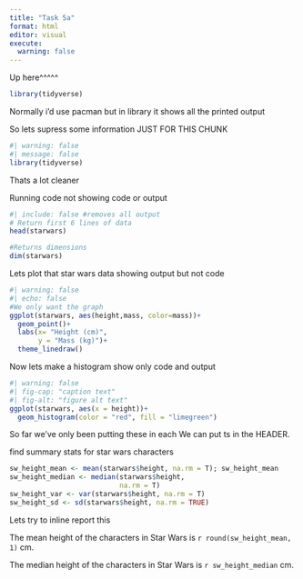 ```yaml
---
title: "Task 5a"
format: html
editor: visual
execute: 
  warning: false
---
```


Up here\^\^\^\^\^

```r
library(tidyverse)

```

Normally i'd use pacman but in library it shows all the printed output

So lets supress some information JUST FOR THIS CHUNK

```r
#| warning: false
#| message: false
library(tidyverse)
```

Thats a lot cleaner

Running code not showing code or output

```r
#| include: false #removes all output 
# Return first 6 lines of data
head(starwars)

#Returns dimensions 
dim(starwars)
```

Lets plot that star wars data showing output but not code

```r
#| warning: false
#| echo: false
#We only want the graph
ggplot(starwars, aes(height,mass, color=mass))+
  geom_point()+
  labs(x= "Height (cm)", 
       y = "Mass (kg)")+
  theme_linedraw()

```

Now lets make a histogram show only code and output

```r
#| warning: false
#| fig-cap: "caption text"
#| fig-alt: "figure alt text"
ggplot(starwars, aes(x = height))+
  geom_histogram(color = "red", fill = "limegreen")

```

So far we've only been putting these in each We can put ts in the HEADER.

find summary stats for star wars characters

```r

sw_height_mean <- mean(starwars$height, na.rm = T); sw_height_mean
sw_height_median <- median(starwars$height,
                           na.rm = T)
sw_height_var <- var(starwars$height, na.rm = T)
sw_height_sd <- sd(starwars$height, na.rm = TRUE)
```

Lets try to inline report this

The mean height of the characters in Star Wars is `r round(sw_height_mean, 1)` cm.

The median height of the characters in Star Wars is `r sw_height_median` cm.
